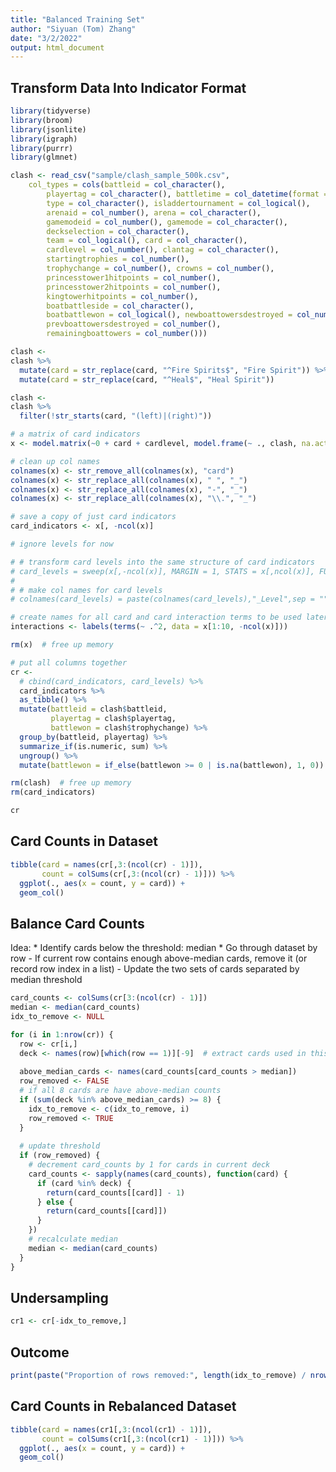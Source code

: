 ```yaml
---
title: "Balanced Training Set"
author: "Siyuan (Tom) Zhang"
date: "3/2/2022"
output: html_document
---
```


## Transform Data Into Indicator Format

```r
library(tidyverse)
library(broom)
library(jsonlite)
library(igraph)
library(purrr)
library(glmnet)

clash <- read_csv("sample/clash_sample_500k.csv", 
    col_types = cols(battleid = col_character(), 
        playertag = col_character(), battletime = col_datetime(format = "%Y-%m-%d %H:%M:%S"), 
        type = col_character(), isladdertournament = col_logical(), 
        arenaid = col_number(), arena = col_character(), 
        gamemodeid = col_number(), gamemode = col_character(), 
        deckselection = col_character(), 
        team = col_logical(), card = col_character(), 
        cardlevel = col_number(), clantag = col_character(), 
        startingtrophies = col_number(), 
        trophychange = col_number(), crowns = col_number(), 
        princesstower1hitpoints = col_number(), 
        princesstower2hitpoints = col_number(), 
        kingtowerhitpoints = col_number(), 
        boatbattleside = col_character(), 
        boatbattlewon = col_logical(), newboattowersdestroyed = col_number(), 
        prevboattowersdestroyed = col_number(), 
        remainingboattowers = col_number()))

clash <-
clash %>%
  mutate(card = str_replace(card, "^Fire Spirits$", "Fire Spirit")) %>%
  mutate(card = str_replace(card, "^Heal$", "Heal Spirit"))

clash <-
clash %>%
  filter(!str_starts(card, "(left)|(right)"))

# a matrix of card indicators
x <- model.matrix(~0 + card + cardlevel, model.frame(~ ., clash, na.action=na.pass))

# clean up col names
colnames(x) <- str_remove_all(colnames(x), "card")
colnames(x) <- str_replace_all(colnames(x), " ", "_")
colnames(x) <- str_replace_all(colnames(x), "-", "_")
colnames(x) <- str_replace_all(colnames(x), "\\.", "_")

# save a copy of just card indicators
card_indicators <- x[, -ncol(x)]

# ignore levels for now

# # transform card levels into the same structure of card indicators
# card_levels = sweep(x[,-ncol(x)], MARGIN = 1, STATS = x[,ncol(x)], FUN = "*")
# 
# # make col names for card levels
# colnames(card_levels) = paste(colnames(card_levels),"_Level",sep = "")

# create names for all card and card interaction terms to be used later
interactions <- labels(terms(~ .^2, data = x[1:10, -ncol(x)]))

rm(x)  # free up memory

# put all columns together
cr <-
  # cbind(card_indicators, card_levels) %>%
  card_indicators %>%
  as_tibble() %>%
  mutate(battleid = clash$battleid,
         playertag = clash$playertag,
         battlewon = clash$trophychange) %>%
  group_by(battleid, playertag) %>%
  summarize_if(is.numeric, sum) %>%
  ungroup() %>%
  mutate(battlewon = if_else(battlewon >= 0 | is.na(battlewon), 1, 0))  # convert NA to 1

rm(clash)  # free up memory
rm(card_indicators)

cr
```

## Card Counts in Dataset

```r
tibble(card = names(cr[,3:(ncol(cr) - 1)]),
       count = colSums(cr[,3:(ncol(cr) - 1)])) %>%
  ggplot(., aes(x = count, y = card)) +
  geom_col()
```

## Balance Card Counts

Idea:
* Identify cards below the threshold: median
* Go through dataset by row
  - If current row contains enough above-median cards, remove it (or record row index in a list)
  - Update the two sets of cards separated by median threshold

```r
card_counts <- colSums(cr[3:(ncol(cr) - 1)])
median <- median(card_counts)
idx_to_remove <- NULL

for (i in 1:nrow(cr)) {
  row <- cr[i,]
  deck <- names(row)[which(row == 1)][-9]  # extract cards used in this row
  
  above_median_cards <- names(card_counts[card_counts > median])
  row_removed <- FALSE
  # if all 8 cards are have above-median counts
  if (sum(deck %in% above_median_cards) >= 8) {
    idx_to_remove <- c(idx_to_remove, i)
    row_removed <- TRUE
  }
  
  # update threshold
  if (row_removed) {
    # decrement card_counts by 1 for cards in current deck
    card_counts <- sapply(names(card_counts), function(card) {
      if (card %in% deck) {
        return(card_counts[[card]] - 1)
      } else {
        return(card_counts[[card]])
      }
    })
    # recalculate median
    median <- median(card_counts)
  }
}
```

## Undersampling

```r
cr1 <- cr[-idx_to_remove,]
```

## Outcome

```r
print(paste("Proportion of rows removed:", length(idx_to_remove) / nrow(cr)))
```

## Card Counts in Rebalanced Dataset

```r
tibble(card = names(cr1[,3:(ncol(cr1) - 1)]),
       count = colSums(cr1[,3:(ncol(cr1) - 1)])) %>%
  ggplot(., aes(x = count, y = card)) +
  geom_col()
```

